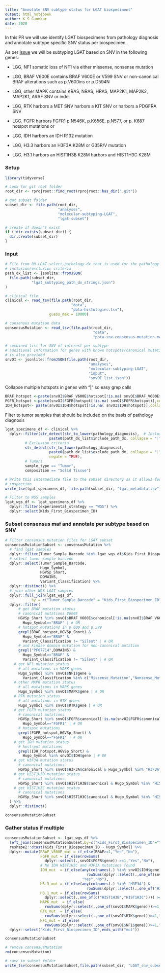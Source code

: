 ```yaml
---
title: "Annotate SNV subtype status for LGAT biospecimens"
output: html_notebook
author: K S Gaonkar 
date: 2020
---
```


In this PR we will use identify LGAT biospecimens from pathology diagnosis and annotate subtype specific SNV status per biospecimen.

As per [issue](https://github.com/AlexsLemonade/OpenPBTA-analysis/issues/790) we will be subtyping LGAT based on SNV in the following genes:

 - LGG, NF1
somatic loss of NF1 via either missense, nonsense mutation 

 - LGG, BRAF V600E
contains BRAF V600E or V599 SNV or non-canonical BRAF alterations such as p.V600ins or p.D594N

 - LGG, other MAPK
contains KRAS, NRAS, HRAS, MAP2K1, MAP2K2, MAP2K1, ARAF SNV or indel

 - LGG, RTK
harbors a MET SNV 
harbors a KIT SNV or
harbors a PDGFRA SNV 

- LGG, FGFR
harbors FGFR1 p.N546K, p.K656E, p.N577, or p. K687 hotspot mutations or

- LGG, IDH
harbors an IDH R132 mutation

 - LGG, H3.3
harbors an H3F3A K28M or G35R/V mutation

 -  LGG, H3.1
harbors an HIST1H3B K28M
harbors and HIST1H3C  K28M


### Setup
```r
library(tidyverse)

# Look for git root folder
root_dir <- rprojroot::find_root(rprojroot::has_dir(".git"))

# get subset folder
subset_dir <- file.path(root_dir, 
                        "analyses",
                        "molecular-subtyping-LGAT",
                        "lgat-subset")

# create if doesn't exist
if (!dir.exists(subset_dir)) {
  dir.create(subset_dir)
}
```

### Input

```r
# File from 00-LGAT-select-pathology-dx that is used for the pathology diagnosis
# inclusion/exclusion criteria
path_dx_list <- jsonlite::fromJSON(
  file.path(subset_dir, 
            "lgat_subtyping_path_dx_strings.json")
)

# clinical file
clinical <- read_tsv(file.path(root_dir, 
                              "data",
                              "pbta-histologies.tsv"), 
                    guess_max = 10000)

# consensus mutation data
consensusMutation <- read_tsv(file.path(root_dir,
                                        "data",
                                        "pbta-snv-consensus-mutation.maf.tsv.gz"))

# combined list for SNV of interest per subtype
# additional information for genes with known hotspots/canonical mutation 
# is also provided
snvOI <- jsonlite::fromJSON(file.path(root_dir,
                                      "analyses",
                                      "molecular-subtyping-LGAT",
                                      "input",
                                      "snvOI_list.json"))

```

Collapse multiple hotspots in genes with "|" so easy grep calls

```r
BRAF_hotspot <-paste(snvOI$BRAF_V600E$hotspot[!is.na( snvOI$BRAF_V600E$hotspot)],collapse = "|")
FGFR_hotspot <-paste(snvOI$FGFR$hotspot[!is.na( snvOI$FGFR$hotspot)],collapse = "|")
IDH_hotspot<- paste(snvOI$IDH$hotspot[!is.na( snvOI$IDH$hotspot)],collapse = "|")
```

Filter to tumor samples that should be included on the basis of pathology diagnosis
```r
lgat_specimens_df <- clinical %>%
  dplyr::filter(str_detect(str_to_lower(pathology_diagnosis),  # Inclusion criteria
                    paste0(path_dx_list$include_path_dx, collapse = "|")),
         # Exclusion criteria
         str_detect(str_to_lower(pathology_diagnosis),
                    paste0(path_dx_list$exclude_path_dx, collapse = "|"),
                    negate = TRUE),
         # Tumors
         sample_type == "Tumor",
         composition == "Solid Tissue")

# Write this intermediate file to the subset directory as it allows for
# inspection
write_tsv(lgat_specimens_df, file.path(subset_dir, "lgat_metadata.tsv"))

# Filter to WGS samples
lgat_wgs_df <- lgat_specimens_df %>%
  dplyr::filter(experimental_strategy == "WGS") %>%
  dplyr::select(Kids_First_Biospecimen_ID)
```

### Subset consensus maf and annotate per subtype based on SNV

```r
# Filter consensus mutation files for LGAT subset
consensusMutationSubset <- consensusMutation %>%
  # find lgat samples
  dplyr::filter(Tumor_Sample_Barcode %in% lgat_wgs_df$Kids_First_Biospecimen_ID) %>%
  # select tumor sample barcode
  dplyr::select(Tumor_Sample_Barcode,
                Hugo_Symbol,
                HGVSp_Short,
                DOMAINS,
                Variant_Classification) %>% 
  dplyr::distinct() %>%
  # join other WGS LGAT samples
  dplyr::full_join(lgat_wgs_df,
            by = c("Tumor_Sample_Barcode" = "Kids_First_Biospecimen_ID")) %>%
  dplyr::filter(
      # get BRAF mutation status
      # canonical mutations V600E
      HGVSp_Short %in% snvOI$BRAF_V600E$canonical[!is.na(snvOI$BRAF_V600E$canonical)] &
        Hugo_Symbol=="BRAF" | # OR
      # hotspot mutations in p.600 and p.599
      grepl(BRAF_hotspot,HGVSp_Short) &
        Hugo_Symbol=="BRAF" &
        Variant_Classification != "Silent" | # OR
      # and kinase domain mutation for non-canonical mutation 
      grepl("PF07714",DOMAINS) & 
        Hugo_Symbol=="BRAF" & 
        Variant_Classification != "Silent" | # OR
    # get NF1 mutation status
      # all mutations in MAPK genes
      Hugo_Symbol %in% snvOI$NF1$gene & 
        Variant_Classification %in% c("Missense_Mutation","Nonsense_Mutation") |
    # other MAPK mutation status
      # all mutations in MAPK genes
      Hugo_Symbol %in% snvOI$MAPK$gene | # OR
    # RTK mutation status
      # all mutations in RTK genes
      Hugo_Symbol %in% snvOI$RTK$gene | # OR
    # get FGFR mutation status
      # canonical mutations
      HGVSp_Short %in% snvOI$FGFR$canonical[!is.na(snvOI$FGFR$canonical)] &
        Hugo_Symbol=="FGFR1" | # OR
      # hotspot mutations 
      grepl(FGFR_hotspot,HGVSp_Short) &
        Hugo_Symbol=="FGFR1" | # OR
    # get IDH mutation status
      # hostspot mutations
      grepl(IDH_hotspot,HGVSp_Short) & 
        Hugo_Symbol %in% snvOI$IDH$gene | # OR
    # get H3F3A mutation status
      # canonical mutations
      HGVSp_Short %in% snvOI$H3F3A$canonical & Hugo_Symbol %in% "H3F3A" | # OR
    # get HIST1H3B mutation status
      # canonical mutations
      HGVSp_Short %in% snvOI$HIST1H3B$canonical & Hugo_Symbol %in% "HIST1H3B" | # OR
    # get HIST1H3C mutation status
      # canonical mutations
      HGVSp_Short %in% snvOI$HIST1H3C$canonical & Hugo_Symbol %in% "HIST1H3C" 
  ) %>%
  dplyr::distinct()

consensusMutationSubset
```


### Gather status if multiple

```r

consensusMutationSubset <- lgat_wgs_df %>%
  left_join(consensusMutationSubset,by=c("Kids_First_Biospecimen_ID"="Tumor_Sample_Barcode")) %>%
  reshape2::dcast(Kids_First_Biospecimen_ID ~ Hugo_Symbol) %>%
  dplyr::mutate(BRAF_V600E_mut = if_else(BRAF>=1,"Yes","No"),
                FGFR_mut = if_else(rowSums(
                  dplyr::select(.,snvOI$FGFR$gene)) >=1,"Yes","No"),
                # No IDH HIST1H3C and H3F3A mutations found
                IDH_mut  = if_else(any(colnames(.) %in% snvOI$IDH$gene) & 
                                     rowSums(dplyr::select(.,one_of(snvOI$IDH$gene))) >=1,
                                   "Yes","No"),
                H3.3_mut = if_else(any(colnames(.) %in% "H3F3A") & 
                                     rowSums(dplyr::select(.,one_of("H3F3A"))) >= 1 ,"Yes","No"),
                H3.1_mut = if_else(rowSums(
                  dplyr::select(.,one_of(c("HIST1H3B","HIST1H3C")))) >=1 ,"Yes","No"),  
                MAPK_mut  = if_else(
                  rowSums(dplyr::select(.,one_of(snvOI$MAPK$gene)))>=1,"Yes","No"),
                RTK_mut  = if_else(
                  rowSums(dplyr::select(.,one_of(snvOI$RTK$gene)))>=1,"Yes","No"),
                NF1_mut = if_else(
                  rowSums(dplyr::select(.,one_of(snvOI$NF1$gene)))>=1,"Yes","No") ) %>%
  dplyr::select("Kids_First_Biospecimen_ID",ends_with("mut"))

consensusMutationSubset 

```



```r
# remove consensusMutation
rm(consensusMutation)

# save to subset folder
write_tsv(consensusMutationSubset,file.path(subset_dir, "LGAT_snv_subset.tsv"))
```
